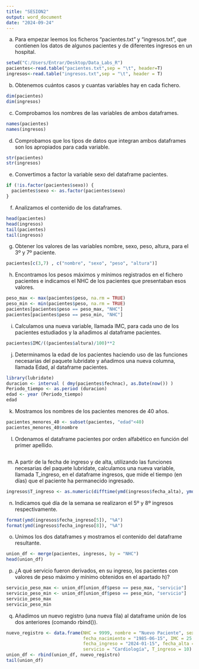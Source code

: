 ---
title: "SESION2"
output: word_document
date: "2024-09-24"
---
a) Para empezar leemos los ficheros “pacientes.txt” y “ingresos.txt”, que contienen los datos de algunos pacientes y de diferentes ingresos en un hospital.
```{r}
setwd("C:/Users/Entrar/Desktop/Data_Labs_R")
pacientes<-read.table("pacientes.txt",sep = "\t", header=T)
ingresos<-read.table("ingresos.txt",sep = "\t", header = T)
```
b) Obtenemos cuántos casos y cuantas variables hay en cada fichero.
```{r}
dim(pacientes)
dim(ingresos)
```
c) Comprobamos los nombres de las variables de ambos dataframes.
```{r}
names(pacientes)
names(ingresos)
```
d) Comprobamos que los tipos de datos que integran ambos dataframes son los apropiados para cada variable.
```{r}
str(pacientes)
str(ingresos)
```
e) Convertimos a factor la variable sexo del dataframe pacientes.
```{r}
if (!is.factor(pacientes$sexo)) {
  pacientes$sexo <- as.factor(pacientes$sexo)
}
```
f) Analizamos el contenido de los dataframes.
```{r}
head(pacientes)
head(ingresos)
tail(pacientes)
tail(ingresos)
```
g) Obtener los valores de las variables nombre, sexo, peso, altura, para el 3º
y 7º paciente.
```{r}
pacientes[c(3,7) , c("nombre", "sexo", "peso", "altura")]
```
h) Encontramos los pesos máximos y mínimos registrados en el fichero pacientes e
indicamos el NHC de los pacientes que presentaban esos valores.
```{r}
peso_max <- max(pacientes$peso, na.rm = TRUE)
peso_min <- min(pacientes$peso, na.rm = TRUE)
pacientes[pacientes$peso == peso_max, "NHC"]
pacientes[pacientes$peso == peso_min, "NHC"]
```
i) Calculamos una nueva variable, llamada IMC, para cada uno de los pacientes
estudiados y la añadimos al dataframe pacientes.
```{r}
pacientes$IMC/((pacientes$altura)/100)**2
```
j) Determinamos la edad de los pacientes haciendo uso de las funciones necesarias del paquete lubridate y añadimos una nueva columna, llamada Edad, al dataframe
pacientes.
```{r}
library(lubridate)
duracion <- interval ( dmy(pacientes$fechnac), as.Date(now()) )
Periodo_tiempo <- as.period (duracion)
edad <- year (Periodo_tiempo)
edad
```
k) Mostramos los nombres de los pacientes menores de 40 años.
```{r}
pacientes_menores_40 <- subset(pacientes, "edad"<40)
pacientes_menores_40$nombre
```
l) Ordenamos el dataframe pacientes por orden alfabético en función del primer apellido.
```{r}

```
m) A partir de la fecha de ingreso y de alta, utilizando las funciones necesarias del paquete lubridate, calculamos una nueva variable, llamada T_ingreso, en el
dataframe ingresos, que mide el tiempo (en días) que el paciente ha permanecido ingresado.
```{r}
ingresos$T_ingreso <- as.numeric(difftime(ymd(ingresos$fecha_alta), ymd(ingresos$fecha_ingreso), units = "days"))
```
n) Indicamos qué día de la semana se realizaron el 5º y 8º ingresos respectivamente.
```{r}
format(ymd(ingresos$fecha_ingreso[5]), "%A")
format(ymd(ingresos$fecha_ingreso[8]), "%A")
```
o) Unimos los dos dataframes y mostramos el contenido del dataframe resultante.
```{r}
union_df <- merge(pacientes, ingresos, by = "NHC")
head(union_df)
```
p) ¿A qué servicio fueron derivados, en su ingreso, los pacientes con valores de
peso máximo y mínimo obtenidos en el apartado h)?
```{r}
servicio_peso_max <- union_df[union_df$peso == peso_max, "servicio"]
servicio_peso_min <- union_df[union_df$peso == peso_min, "servicio"]
servicio_peso_max
servicio_peso_min
```
q) Añadimos un nuevo registro (una nueva fila) al dataframe unión de los dos
anteriores (comando rbind()).
```{r}
nuevo_registro <- data.frame(NHC = 9999, nombre = "Nuevo Paciente", sexo = "F", peso = 70, altura = 165, 
                             fecha_nacimiento = "1985-06-15", IMC = 25.7, Edad = 39, 
                             fecha_ingreso = "2024-01-15", fecha_alta = "2024-01-25", 
                             servicio = "Cardiología", T_ingreso = 10)
union_df <- rbind(union_df, nuevo_registro)
tail(union_df)
```
